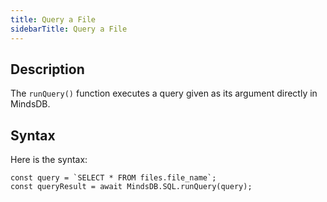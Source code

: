 ```yaml
---
title: Query a File
sidebarTitle: Query a File
---
```


## Description

The `runQuery()` function executes a query given as its argument directly in MindsDB.

## Syntax

Here is the syntax:

```
const query = `SELECT * FROM files.file_name`;
const queryResult = await MindsDB.SQL.runQuery(query);
```
